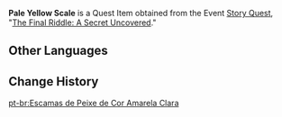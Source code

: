 {{Item Infobox
|id           = 100823
|image        = Item Pale Yellow Scale.png
|type         = Quest Items
|description  = A pale yellow scale obtained from a fish in the sea. Gazing upon it for a long time, you are reminded of autumn.
|source1      = [[The Final Riddle: A Secret Uncovered]]
}}
'''Pale Yellow Scale''' is a Quest Item obtained from the Event [[Story Quest]], "[[The Final Riddle: A Secret Uncovered]]."

==Other Languages==
{{Other Languages
|default_hidden = 1
|en      = Pale Yellow Scale
|zhs     = 浅黄色的鱼鳞
|zhs_rm  = Qiǎn Huángsè de Yúlín
|zht     = 淺黃色的魚鱗
|zht_rm  = Qiǎn Huángsè de Yúlín
|ja      = 鬱金のうろこ
|ja_rm   = Ukon no Uroko
|ko      = 연노란빛 비늘
|ko_rm   = 
|es      = Escama de pez amarilla clara
|fr      = Écaille jaune clair
|ru      = Светло-жёлтая чешуя
|th      = เกล็ดปลาสีเหลืองอ่อน
|th_rm   = 
|vi      = Vảy Cá Màu Vàng Nhạt
|de      = Gelbliche Fischschuppe
|id      = Sisik Ikan Kuning Muda
|pt      = Escama de Peixe Amarela Clara
}}

==Change History==
{{Change History|1.6}}

[[pt-br:Escamas de Peixe de Cor Amarela Clara]]